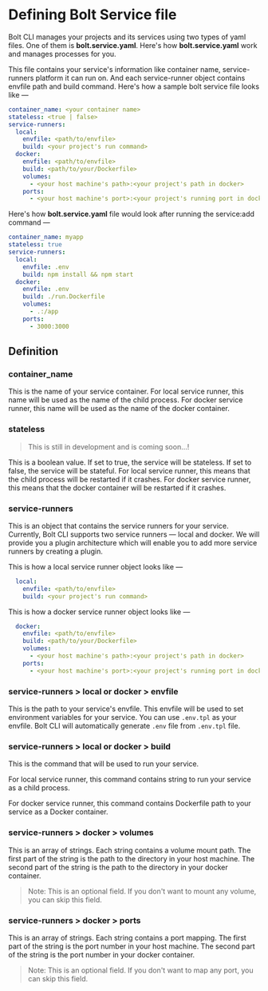 
<Meta pageTitle="bolt.service.yaml | bolt-framework" description="Run Docker containers, child processes, or even encapsulate your entire project within a VM, all under one unified API." />





# Defining Bolt Service file

Bolt CLI manages your projects and its services using two types of yaml files. One of them is **bolt.service.yaml**. Here's how **bolt.service.yaml** work and manages processes for you.

This file contains your service's information like container name, service-runners platform it can run on. And each service-runner object contains envfile path and build command.
Here's how a sample bolt service file looks like —

```yaml
container_name: <your container name>
stateless: <true | false>
service-runners:
  local:
    envfile: <path/to/envfile>
    build: <your project's run command>
  docker:
    envfile: <path/to/envfile>
    build: <path/to/your/Dockerfile>
    volumes:
      - <your host machine's path>:<your project's path in docker>
    ports:
      - <your host machine's port>:<your project's running port in docker>
```

Here's how **bolt.service.yaml** file would look after running the service:add command —

```yaml
container_name: myapp
stateless: true
service-runners:
  local:
    envfile: .env
    build: npm install && npm start
  docker:
    envfile: .env
    build: ./run.Dockerfile
    volumes:
      - .:/app
    ports:
      - 3000:3000
```

## Definition

### container_name

This is the name of your service container. For local service runner, this name will be used as the name of the child process. For docker service runner, this name will be used as the name of the docker container.

### stateless

> This is still in development and is coming soon...!

This is a boolean value. If set to true, the service will be stateless. If set to false, the service will be stateful. For local service runner, this means that the child process will be restarted if it crashes. For docker service runner, this means that the docker container will be restarted if it crashes.

### service-runners

This is an object that contains the service runners for your service. Currently, Bolt CLI supports two service runners — local and docker. We will provide you a plugin architecture which will enable you to add more service runners by creating a plugin.

This is how a local service runner object looks like —

```yaml
  local:
    envfile: <path/to/envfile>
    build: <your project's run command>
```

This is how a docker service runner object looks like —

```yaml
  docker:
    envfile: <path/to/envfile>
    build: <path/to/your/Dockerfile>
    volumes:
      - <your host machine's path>:<your project's path in docker>
    ports:
      - <your host machine's port>:<your project's running port in docker>
```

### service-runners > local or docker > envfile

This is the path to your service's envfile. This envfile will be used to set environment variables for your service. You can use `.env.tpl` as your envfile. Bolt CLI will automatically generate `.env` file from `.env.tpl` file.

### service-runners > local or docker > build

This is the command that will be used to run your service.

For local service runner, this command contains string to run your service as a child process.

For docker service runner, this command contains Dockerfile path to your service as a Docker container.

### service-runners > docker > volumes

This is an array of strings. Each string contains a volume mount path. The first part of the string is the path to the directory in your host machine. The second part of the string is the path to the directory in your docker container.

> Note: This is an optional field. If you don't want to mount any volume, you can skip this field.

### service-runners > docker > ports

This is an array of strings. Each string contains a port mapping. The first part of the string is the port number in your host machine. The second part of the string is the port number in your docker container.

> Note: This is an optional field. If you don't want to map any port, you can skip this field.
